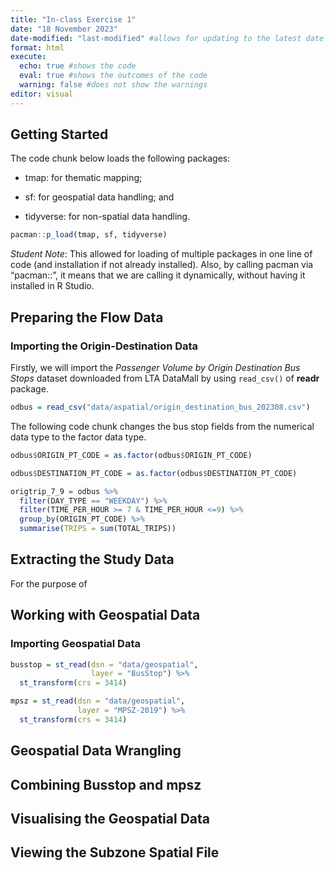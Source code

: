 ```yaml
---
title: "In-class Exercise 1"
date: "18 November 2023"
date-modified: "last-modified" #allows for updating to the latest date
format: html
execute: 
  echo: true #shows the code
  eval: true #shows the outcomes of the code
  warning: false #does not show the warnings
editor: visual
---
```


## Getting Started

The code chunk below loads the following packages:

-   tmap: for thematic mapping;

-   sf: for geospatial data handling; and

-   tidyverse: for non-spatial data handling.

```r
pacman::p_load(tmap, sf, tidyverse)
```

*Student Note*: This allowed for loading of multiple packages in one line of code (and installation if not already installed). Also, by calling pacman via "pacman::", it means that we are calling it dynamically, without having it installed in R Studio.

## Preparing the Flow Data

### Importing the Origin-Destination Data

Firstly, we will import the *Passenger Volume by Origin Destination Bus Stops* dataset downloaded from LTA DataMall by using `read_csv()` of **readr** package.

```r
odbus = read_csv("data/aspatial/origin_destination_bus_202308.csv")
```

The following code chunk changes the bus stop fields from the numerical data type to the factor data type.

```r
odbus$ORIGIN_PT_CODE = as.factor(odbus$ORIGIN_PT_CODE)

odbus$DESTINATION_PT_CODE = as.factor(odbus$DESTINATION_PT_CODE)
```

```r
origtrip_7_9 = odbus %>%
  filter(DAY_TYPE == "WEEKDAY") %>%
  filter(TIME_PER_HOUR >= 7 & TIME_PER_HOUR <=9) %>%
  group_by(ORIGIN_PT_CODE) %>%
  summarise(TRIPS = sum(TOTAL_TRIPS))
```

## Extracting the Study Data

For the purpose of

## Working with Geospatial Data

### Importing Geospatial Data

```r
busstop = st_read(dsn = "data/geospatial",
                  layer = "BusStop") %>%
  st_transform(crs = 3414)
```

```r
mpsz = st_read(dsn = "data/geospatial",
               layer = "MPSZ-2019") %>%
  st_transform(crs = 3414)
```

## Geospatial Data Wrangling

## Combining Busstop and mpsz

## Visualising the Geospatial Data

## Viewing the Subzone Spatial File
